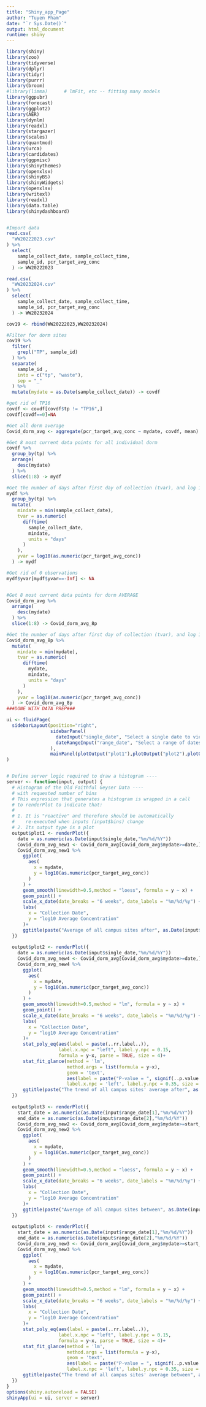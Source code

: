 ```yaml
---
title: "Shiny_app_Page"
author: "Tuyen Pham"
date: "`r Sys.Date()`"
output: html_document
runtime: shiny
---
```

```r
library(shiny)
library(zoo)
library(tidyverse)
library(dplyr)
library(tidyr)
library(purrr)
library(broom)
#library(limma)      # lmFit, etc -- fitting many models
library(ggpubr)
library(forecast)
library(ggplot2)
library(AER)
library(dynlm)
library(readxl)
library(stargazer)
library(scales)
library(quantmod)
library(urca)
library(cardidates)
library(ggpmisc)
library(shinythemes)
library(openxlsx)
library(shinyBS)
library(shinyWidgets)
library(openxlsx)
library(writexl)
library(readxl)
library(data.table)
library(shinydashboard)


#Import data
read.csv(
  "WW20222023.csv"
) %>%
  select(
    sample_collect_date, sample_collect_time,
    sample_id, pcr_target_avg_conc
  ) -> WW20222023

read.csv(
  "WW20232024.csv"
) %>%
  select(
    sample_collect_date, sample_collect_time,
    sample_id, pcr_target_avg_conc
  ) -> WW20232024

cov19 <- rbind(WW20222023,WW20232024)

#Filter for dorm sites
cov19 %>%
  filter(
    grepl("TP", sample_id)
  ) %>%
  separate(
    sample_id ,
    into = c("tp", "waste"),
    sep = "_"
  ) %>%
  mutate(mydate = as.Date(sample_collect_date)) -> covdf 

#get rid of TP16
covdf <- covdf[covdf$tp != "TP16",]
covdf[covdf==0]=NA

#Get all dorm average
Covid_dorm_avg <- aggregate(pcr_target_avg_conc ~ mydate, covdf, mean)

#Get 8 most current data points for all individual dorm
covdf %>%
  group_by(tp) %>%
  arrange(
    desc(mydate)
  ) %>%
  slice(1:8) -> mydf

#Get the number of days after first day of collection (tvar), and log 10 of ww concentration (yvar)
mydf %>%
  group_by(tp) %>%
  mutate(
    mindate = min(sample_collect_date),
    tvar = as.numeric(
      difftime(
        sample_collect_date,
        mindate,
        units = "days"
      )
    ),
    yvar = log10(as.numeric(pcr_target_avg_conc))
  ) -> mydf

#Get rid of 0 observations
mydf$yvar[mydf$yvar==-Inf] <- NA


#Get 8 most current data points for dorm AVERAGE
Covid_dorm_avg %>%
  arrange(
    desc(mydate)
  ) %>%
  slice(1:8) -> Covid_dorm_avg_8p

#Get the number of days after first day of collection (tvar), and log 10 of ww concentrtion (yvar)
Covid_dorm_avg_8p %>%
  mutate(
    mindate = min(mydate),
    tvar = as.numeric(
      difftime(
        mydate,
        mindate,
        units = "days"
      )
    ),
    yvar = log10(as.numeric(pcr_target_avg_conc))
  ) -> Covid_dorm_avg_8p
###DONE WITH DATA PREP###
```


```r
ui <- fluidPage(
  sidebarLayout(position="right",
                sidebarPanel(
                  dateInput("single_date", "Select a single date to view all data and trend after the selected date", value=mean(Covid_dorm_avg$mydate), min=min(Covid_dorm_avg$mydate), max=max(Covid_dorm_avg$mydate), format="mm/dd/yyyy"),
                  dateRangeInput("range_date", "Select a range of dates to view data and trend between the range", start=min(Covid_dorm_avg$mydate), end=max(Covid_dorm_avg$mydate), min=min(Covid_dorm_avg$mydate), max=max(Covid_dorm_avg$mydate),format="mm/dd/yyyy")
                ),
                mainPanel(plotOutput("plot1"),plotOutput("plot2"),plotOutput("plot3"),plotOutput("plot4")))
)


# Define server logic required to draw a histogram ----
server <- function(input, output) {
  # Histogram of the Old Faithful Geyser Data ----
  # with requested number of bins
  # This expression that generates a histogram is wrapped in a call
  # to renderPlot to indicate that:
  #
  # 1. It is "reactive" and therefore should be automatically
  #    re-executed when inputs (input$bins) change
  # 2. Its output type is a plot
  output$plot1 <- renderPlot({
    date = as.numeric(as.Date(input$single_date,"%m/%d/%Y"))
    Covid_dorm_avg_new1 <- Covid_dorm_avg[Covid_dorm_avg$mydate>=date,]
    Covid_dorm_avg_new1 %>%  
      ggplot(
        aes(
          x = mydate,
          y = log10(as.numeric(pcr_target_avg_conc))
        )
      ) +
      geom_smooth(linewidth=0.5,method = "loess", formula = y ~ x) +
      geom_point() +
      scale_x_date(date_breaks = "6 weeks", date_labels = "%m/%d/%y") +
      labs(
        x = "Collection Date",
        y = "log10 Average Concentration"
      )+
      ggtitle(paste("Average of all campus sites after", as.Date(input$single_date,"%m/%d/%Y")))
  })
  
  output$plot2 <- renderPlot({
    date = as.numeric(as.Date(input$single_date,"%m/%d/%Y"))
    Covid_dorm_avg_new4 <- Covid_dorm_avg[Covid_dorm_avg$mydate>=date,]
    Covid_dorm_avg_new4 %>%  
      ggplot(
        aes(
          x = mydate,
          y = log10(as.numeric(pcr_target_avg_conc))
        )
      ) +
      geom_smooth(linewidth=0.5,method = "lm", formula = y ~ x) +
      geom_point() +
      scale_x_date(date_breaks = "6 weeks", date_labels = "%m/%d/%y") +
      labs(
        x = "Collection Date",
        y = "log10 Average Concentration"
      )+
      stat_poly_eq(aes(label = paste(..rr.label..)), 
                   label.x.npc = "left", label.y.npc = 0.15,
                   formula = y~x, parse = TRUE, size = 4)+
      stat_fit_glance(method = 'lm',
                      method.args = list(formula = y~x),
                      geom = 'text',
                      aes(label = paste("P-value = ", signif(..p.value.., digits = 3), sep = "")),
                      label.x.npc = 'left', label.y.npc = 0.35, size = 4)+
      ggtitle(paste("The trend of all campus sites' average after", as.Date(input$single_date,"%m/%d/%Y")))
  })
  
  output$plot3 <- renderPlot({
    start_date = as.numeric(as.Date(input$range_date[1],"%m/%d/%Y"))
    end_date = as.numeric(as.Date(input$range_date[2],"%m/%d/%Y"))
    Covid_dorm_avg_new2 <- Covid_dorm_avg[Covid_dorm_avg$mydate>=start_date & Covid_dorm_avg$mydate<=end_date,]
    Covid_dorm_avg_new2 %>%  
      ggplot(
        aes(
          x = mydate,
          y = log10(as.numeric(pcr_target_avg_conc))
        )
      ) +
      geom_smooth(linewidth=0.5,method = "loess", formula = y ~ x) +
      geom_point() +
      scale_x_date(date_breaks = "6 weeks", date_labels = "%m/%d/%y") +
      labs(
        x = "Collection Date",
        y = "log10 Average Concentration"
      )+
      ggtitle(paste("Average of all campus sites between", as.Date(input$range_date[1],"%m/%d/%Y"), "and", as.Date(input$range_date[2],"%m/%d/%Y")))
  })
  
  output$plot4 <- renderPlot({
    start_date = as.numeric(as.Date(input$range_date[1],"%m/%d/%Y"))
    end_date = as.numeric(as.Date(input$range_date[2],"%m/%d/%Y"))
    Covid_dorm_avg_new3 <- Covid_dorm_avg[Covid_dorm_avg$mydate>=start_date & Covid_dorm_avg$mydate<=end_date,]
    Covid_dorm_avg_new3 %>%  
      ggplot(
        aes(
          x = mydate,
          y = log10(as.numeric(pcr_target_avg_conc))
        )
      ) +
      geom_smooth(linewidth=0.5,method = "lm", formula = y ~ x) +
      geom_point() +
      scale_x_date(date_breaks = "6 weeks", date_labels = "%m/%d/%y") +
      labs(
        x = "Collection Date",
        y = "log10 Average Concentration"
      )+
      stat_poly_eq(aes(label = paste(..rr.label..)), 
                   label.x.npc = "left", label.y.npc = 0.15,
                   formula = y~x, parse = TRUE, size = 4)+
      stat_fit_glance(method = 'lm',
                      method.args = list(formula = y~x),
                      geom = 'text',
                      aes(label = paste("P-value = ", signif(..p.value.., digits = 3), sep = "")),
                      label.x.npc = 'left', label.y.npc = 0.35, size = 4)+
      ggtitle(paste("The trend of all campus sites' average between", as.Date(input$range_date[1],"%m/%d/%Y"), "and", as.Date(input$range_date[2],"%m/%d/%Y")))
  })
}
options(shiny.autoreload = FALSE)
shinyApp(ui = ui, server = server)
```